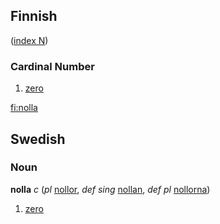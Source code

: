 ==Finnish==
([[Wiktionary:Finnish_index_n|index N]])

===Cardinal Number===

#[[zero]]

[[fi:nolla]]

==Swedish==
===Noun===
'''nolla''' ''c'' (''pl'' [[nollor]], ''def sing'' [[nollan]], ''def pl'' [[nollorna]])

#[[zero]]